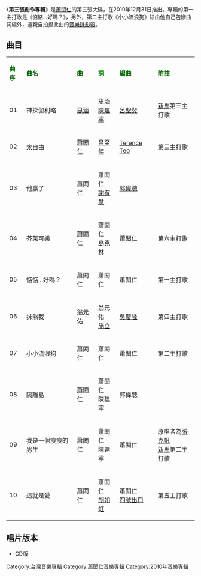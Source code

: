 {{Album infobox | <!-- See Wikipedia:WikiProject_Albums -->
|  Name        = 第三張創作專輯
|  Type        = 專輯
|  Artist      = [[蕭閎仁|蕭閎仁]]
|  Cover       = 蕭閎仁 第三張創作專輯.jpg
|  Released    = 2010年12月31日
|  Recorded    = 2010年
|  Genre       = [[國語流行音樂|國語流行音樂]]
|  Length      = 44分21秒
|  Label       = [[無限延伸|無限延伸]]、[[台灣索尼音樂娛樂|Sony Music]]
|  Number      = 
|  Producer    = [[蕭閎仁|蕭閎仁]]（1-10的音樂監製）<br>[[陳建寧|陳建寧]]（1,2,6,7,9的音樂監製）<br>[[郭偉聰|郭偉聰]]（3-5,8,10的音樂監製）
|  Last album  = [[法克這個人|法克這個人]]<br />（2009年）
|  This album  = '''第三張創作專輯'''<br />（2010年）
|  Next album  = [[我的世界沒有你的音準|我的世界沒有你的音準]]<br />（2013年）
}}
《'''第三張創作專輯'''》是[[蕭閎仁|蕭閎仁]]的第三張大碟，在2010年12月31日推出。專輯的第一主打歌是《惦惦...好嗎？》，另外，第二主打歌《小小流浪狗》除由他自己包辦曲詞編外，還親自拍攝此曲的[[音樂錄影帶|音樂錄影帶]]。

==曲目==
{| class="wikitable"
|-
| <font color=darkgreen>'''曲序'''</font> || <font color=darkgreen>'''曲名'''</font> || <font color=darkgreen>'''曲'''</font> || <font color=green>'''詞'''</font> || <font color=darkgreen>'''編曲'''</font> || <font color=darkgreen>'''附註'''</font> 
|-
| 01 || 神探伽利略 || [[思涵|思涵]] || 思涵<br>[[陳建寧|陳建寧]] || [[呂聖斐|呂聖斐]] || [[新加坡|新]][[馬來西亞|馬]]第三主打歌
|-
| 02 || 太自由 || [[蕭閎仁|蕭閎仁]] || [[呂至傑|呂至傑]] || [[Terence_Teo|Terence Teo]] || 第三主打歌
|-
| 03 || 他贏了 || 蕭閎仁 || 蕭閎仁<br>[[謝宥慧|謝宥慧]] || [[郭偉聰|郭偉聰]] ||
|-
| 04 || 芥茉可樂 || 蕭閎仁 || 蕭閎仁<br>[[島克林|島克林]] || 蕭閎仁 || 第六主打歌
|-
| 05 || 惦惦...好嗎？ || 蕭閎仁 || 蕭閎仁 || 蕭閎仁 || 第一主打歌
|-
| 06 || 抹煞我 || [[翁元佑|翁元佑]] || 翁元佑<br>[[施立|施立]] || [[吳慶隆|吳慶隆]] || 第四主打歌
|-
| 07 || 小小流浪狗 || 蕭閎仁 || 蕭閎仁 || 蕭閎仁 || 第二主打歌
|-
| 08 || 隔離島 || 蕭閎仁 || 蕭閎仁<br>陳建寧 || 郭偉聰 || 
|-
| 09 || 我是一個瘦瘦的男生 || 蕭閎仁 || 蕭閎仁<br>陳建寧 || 蕭閎仁 || 原唱者為[[張克帆|張克帆]]<br>[[新加坡|新]][[馬來西亞|馬]]第二主打歌
|-
| 10 || 這就是愛 || 蕭閎仁 || 蕭閎仁<br>[[胡如虹|胡如虹]] || 蕭閎仁<br>[[四號出口|四號出口]] || 第五主打歌
|}

== 唱片版本 ==
* CD版

[[Category:台灣音樂專輯|Category:台灣音樂專輯]]
[[Category:蕭閎仁音樂專輯|Category:蕭閎仁音樂專輯]]
[[Category:2010年音樂專輯|Category:2010年音樂專輯]]